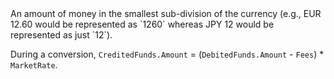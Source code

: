   

<ParamField body="Amount" type="integer">     
An amount of money in the smallest sub-division of the currency (e.g., EUR 12.60 would be represented as `1260` whereas JPY 12 would be represented as just `12`).  

During a conversion, `CreditedFunds.Amount` = (`DebitedFunds.Amount` - `Fees`) * `MarketRate`.  
</ParamField>